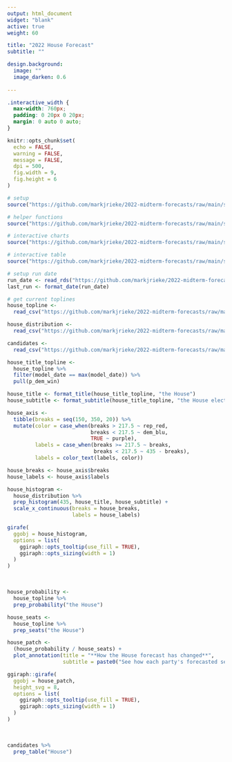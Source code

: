 ```yaml
---
output: html_document
widget: "blank"
active: true
weight: 60

title: "2022 House Forecast"
subtitle: ""

design.background:
  image: ""
  image_darken: 0.6
  
---
```


```css
.interactive_width {
  max-width: 760px;
  padding: 0 20px 0 20px;
  margin: 0 auto 0 auto;
}
```

```r
knitr::opts_chunk$set(
  echo = FALSE,
  warning = FALSE,
  message = FALSE,
  dpi = 500,
  fig.width = 9,
  fig.height = 6
)

# setup
source("https://github.com/markjrieke/2022-midterm-forecasts/raw/main/site-helpers/setup.R")

# helper functions
source("https://github.com/markjrieke/2022-midterm-forecasts/raw/main/site-helpers/formatting.R")

# interactive charts
source("https://github.com/markjrieke/2022-midterm-forecasts/raw/main/site-helpers/interactive_charts.R")

# interactive table
source("https://github.com/markjrieke/2022-midterm-forecasts/raw/main/site-helpers/interactive_table.R")
```

<div class="interactive_width">

```r
# setup run date
run_date <- read_rds("https://github.com/markjrieke/2022-midterm-forecasts/raw/main/models/outputs/run_date.rds")
last_run <- format_date(run_date)
```

```r
# get current toplines 
house_topline <- 
  read_csv("https://github.com/markjrieke/2022-midterm-forecasts/raw/main/models/outputs/house_topline.csv")

house_distribution <- 
  read_csv("https://github.com/markjrieke/2022-midterm-forecasts/raw/main/models/outputs/current_house_distribution.csv")

candidates <-
  read_csv("https://github.com/markjrieke/2022-midterm-forecasts/raw/main/models/outputs/candidate_predictions.csv")
```






```r
house_title_topline <- 
  house_topline %>%
  filter(model_date == max(model_date)) %>%
  pull(p_dem_win)

house_title <- format_title(house_title_topline, "the House")
house_subtitle <- format_subtitle(house_title_topline, "the House elections")
```


```r
house_axis <- 
  tibble(breaks = seq(150, 350, 20)) %>%
  mutate(color = case_when(breaks > 217.5 ~ rep_red,
                           breaks < 217.5 ~ dem_blu,
                           TRUE ~ purple),
         labels = case_when(breaks >= 217.5 ~ breaks, 
                            breaks < 217.5 ~ 435 - breaks),
         labels = color_text(labels, color))

house_breaks <- house_axis$breaks
house_labels <- house_axis$labels

house_histogram <-
  house_distribution %>%
  prep_histogram(435, house_title, house_subtitle) +
  scale_x_continuous(breaks = house_breaks,
                     labels = house_labels)

girafe(
  ggobj = house_histogram,
  options = list(
    ggiraph::opts_tooltip(use_fill = TRUE),
    ggiraph::opts_sizing(width = 1)
  )
)
```

<br>

```r
house_probability <-
  house_topline %>%
  prep_probability("the House")

house_seats <-
  house_topline %>%
  prep_seats("the House")

house_patch <- 
  (house_probability / house_seats) +
  plot_annotation(title = "**How the House forecast has changed**",
                  subtitle = paste0("See how each party's forecasted seat total and chance of controlling <br>the House have changed over time. The forecast is updated daily."))

ggiraph::girafe(
  ggobj = house_patch,
  height_svg = 8,
  options = list(
    ggiraph::opts_tooltip(use_fill = TRUE),
    ggiraph::opts_sizing(width = 1)
  )
)
```

<br>

```r
candidates %>%
  prep_table("House")
```

</div>



